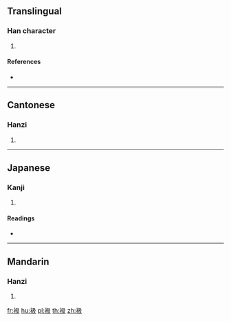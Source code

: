 {{character info/new}}
==Translingual==

===Han character===
{{Han char|rn=145|rad=衣|as=04|sn=10|four=37247|canj=LNHE}}

# {{defn|Han|sort=衣04}}

====References====
* {{Han ref|kx=1112.180|dkj=34129|dj=1578.020|hdz=53075.130|uh=8871|ud=34929|bh=D3D6|bd=54230}}

----

==Cantonese==

===Hanzi===
{{yue-hanzi|jyut=|y=gip3}}

# {{defn|lang=yue|sort=衣04}}

----

==Japanese==

===Kanji===
{{ja-kanji|grade=|rs=衣04}}

# {{defn|lang=ja|sort=衣04}}

====Readings====
* {{ja-readings|on=[[きょう]] (kyō), [[こう]] (kō), [[ぎょう]] (gyō)|kun=[[つくろう]] (tsukurou)|nanori=}}

----

==Mandarin==

===Hanzi===
{{cmn-hanzi|pin=[[jié]] ([[jie2]]), [[nì]] ([[ni4]])|wg=chieh<sup>2</sup>, ni<sup>4</sup>}}

# {{defn|lang=cmn|sort=衣04}}

[[fr:衱]]
[[hu:衱]]
[[pl:衱]]
[[th:衱]]
[[zh:衱]]
